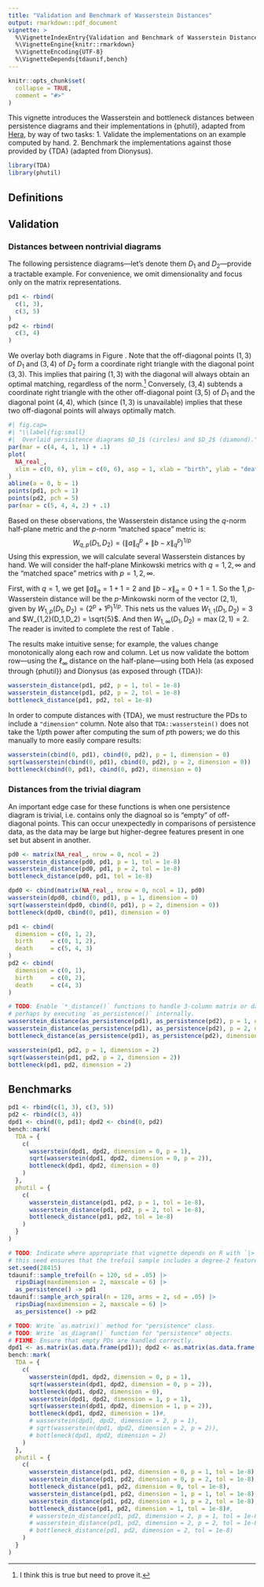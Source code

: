 ```yaml
---
title: "Validation and Benchmark of Wasserstein Distances"
output: rmarkdown::pdf_document
vignette: >
  %\VignetteIndexEntry{Validation and Benchmark of Wasserstein Distances}
  %\VignetteEngine{knitr::rmarkdown}
  %\VignetteEncoding{UTF-8}
  %\VignetteDepends{tdaunif,bench}
---
```


```r
knitr::opts_chunk$set(
  collapse = TRUE,
  comment = "#>"
)
```

This vignette introduces the Wasserstein and bottleneck distances between persistence diagrams and their implementations in {phutil}, adapted from [Hera](https://github.com/anigmetov/hera), by way of two tasks:
1. Validate the implementations on an example computed by hand.
2. Benchmark the implementations against those provided by {TDA} (adapted from Dionysus).

```r
library(TDA)
library(phutil)
```

## Definitions



## Validation

### Distances between nontrivial diagrams

The following persistence diagrams---let's denote them $D_1$ and $D_2$---provide a tractable example.
For convenience, we omit dimensionality and focus only on the matrix representations.

```r
pd1 <- rbind(
  c(1, 3),
  c(3, 5)
)
pd2 <- rbind(
  c(3, 4)
)
```

We overlay both diagrams in Figure \ref{fig:small}.
Note that the off-diagonal points $(1,3)$ of $D_1$ and $(3,4)$ of $D_2$ form a coordinate right triangle with the diagonal point $(3,3)$. This implies that pairing $(1,3)$ with the diagonal will always obtain an optimal matching, regardless of the norm.[^pythagorean]
Conversely, $(3,4)$ subtends a coordinate right triangle with the other off-diagonal point $(3,5)$ of $D_1$ and the diagonal point $(4,4)$, which (since $(1,3)$ is unavailable) implies that these two off-diagonal points will always optimally match.

[^pythagorean]: I think this is true but need to prove it.

```r
#| fig.cap=
#| "\\label{fig:small}
#|  Overlaid persistence diagrams $D_1$ (circles) and $D_2$ (diamond)."
par(mar = c(4, 4, 1, 1) + .1)
plot(
  NA_real_,
  xlim = c(0, 6), ylim = c(0, 6), asp = 1, xlab = "birth", ylab = "death"
)
abline(a = 0, b = 1)
points(pd1, pch = 1)
points(pd2, pch = 5)
par(mar = c(5, 4, 4, 2) + .1)
```

Based on these observations, the Wasserstein distance using the $q$-norm half-plane metric and the $p$-norm "matched space" metric is:
$$W_{q,p}(D_1,D_2) = ( {\lVert a \rVert_q}^p + {\lVert b - x \rVert_q}^p )^{1/p}$$
Using this expression, we will calculate several Wasserstein distances by hand.
We will consider the half-plane Minkowski metrics with $q=1,2,\infty$ and the "matched space" metrics with $p=1,2,\infty$.

First, with $q=1$, we get $\lVert a \rVert_q = 1+1=2$ and $\lVert b - x \rVert_q = 0+1=1$. So the $1,p$-Wasserstein distance will be the $p$-Minkowski norm of the vector $(2,1)$, given by $W_{1,p}(D_1,D_2) = (2^p + 1^p)^{1/p}$. This nets us the values $W_{1,1}(D_1,D_2) = 3$ and $W_{1,2}(D_1,D_2) = \sqrt{5}$. And then $W_{1,\infty}(D_1,D_2) = \max(2,1) = 2$.
The reader is invited to complete the rest of Table \ref{tab:small}.

```{=latex}
\begin{table}[h]
\centering
\begin{tabular}{ c | c c | c c c }
               & $\lVert a \rVert$ & $\lVert b-x \rVert$ &
         $W_1$ &      $W_2$        &  $W_\infty$         \\
\hline
$\ell_1$       &        $2$        &         $1$         &
           $3$ & $\sqrt{5}$        &         $2$         \\
$\ell_2$       & $\sqrt{2}$        &         $1$         &
$1 + \sqrt{2}$ & $\sqrt{3}$        &  $\sqrt{2}$         \\
$\ell_\infty$  &        $1$        &         $1$         &
           $2$ & $\sqrt{2}$        &         $1$         \\
\end{tabular}
\caption{\label{tab:small}Distances between optimally paired features and Wasserstein distances between $D_1$ and $D_2$ for several choices of half-plane and ``matched space'' metrics.}
\end{table}
```

The results make intuitive sense; for example, the values change monotonically along each row and column.
Let us now validate the bottom row---using the $\ell_\infty$ distance on the half-plane---using both Hela (as exposed through {phutil}) and Dionysus (as exposed through {TDA}):

```r
wasserstein_distance(pd1, pd2, p = 1, tol = 1e-8)
wasserstein_distance(pd1, pd2, p = 2, tol = 1e-8)
bottleneck_distance(pd1, pd2, tol = 1e-8)
```

In order to compute distances with {TDA}, we must restructure the PDs to include a `"dimension"` column.
Note also that `TDA::wasserstein()` does not take the $1/p$th power after computing the sum of $p$th powers; we do this manually to more easily compare results:

```r
wasserstein(cbind(0, pd1), cbind(0, pd2), p = 1, dimension = 0)
sqrt(wasserstein(cbind(0, pd1), cbind(0, pd2), p = 2, dimension = 0))
bottleneck(cbind(0, pd1), cbind(0, pd2), dimension = 0)
```

### Distances from the trivial diagram

An important edge case for these functions is when one persistence diagram is trivial, i.e. contains only the diagnoal so is "empty" of off-diagonal points.
This can occur unexpectedly in comparisons of persistence data, as the data may be large but higher-degree features present in one set but absent in another.



```r
pd0 <- matrix(NA_real_, nrow = 0, ncol = 2)
wasserstein_distance(pd0, pd1, p = 1, tol = 1e-8)
wasserstein_distance(pd0, pd1, p = 2, tol = 1e-8)
bottleneck_distance(pd0, pd1, tol = 1e-8)
```



```r
dpd0 <- cbind(matrix(NA_real_, nrow = 0, ncol = 1), pd0)
wasserstein(dpd0, cbind(0, pd1), p = 1, dimension = 0)
sqrt(wasserstein(dpd0, cbind(0, pd1), p = 2, dimension = 0))
bottleneck(dpd0, cbind(0, pd1), dimension = 0)
```




```r
pd1 <- cbind(
  dimension = c(0, 1, 2),
  birth     = c(0, 1, 2),
  death     = c(5, 4, 3)
)
pd2 <- cbind(
  dimension = c(0, 1),
  birth     = c(0, 2),
  death     = c(4, 3)
)
```



```r
# TODO: Enable `*_distance()` functions to handle 3-column matrix or data frame,
# perhaps by executing `as_persistence()` internally.
wasserstein_distance(as_persistence(pd1), as_persistence(pd2), p = 1, dimension = 2, tol = 1e-8)
wasserstein_distance(as_persistence(pd1), as_persistence(pd2), p = 2, dimension = 2, tol = 1e-8)
bottleneck_distance(as_persistence(pd1), as_persistence(pd2), dimension = 2, tol = 1e-8)
```



```r
wasserstein(pd1, pd2, p = 1, dimension = 2)
sqrt(wasserstein(pd1, pd2, p = 2, dimension = 2))
bottleneck(pd1, pd2, dimension = 2)
```

## Benchmarks



```r
pd1 <- rbind(c(1, 3), c(3, 5))
pd2 <- rbind(c(3, 4))
dpd1 <- cbind(0, pd1); dpd2 <- cbind(0, pd2)
bench::mark(
  TDA = {
    c(
      wasserstein(dpd1, dpd2, dimension = 0, p = 1),
      sqrt(wasserstein(dpd1, dpd2, dimension = 0, p = 2)),
      bottleneck(dpd1, dpd2, dimension = 0)
    )
  },
  phutil = {
    c(
      wasserstein_distance(pd1, pd2, p = 1, tol = 1e-8),
      wasserstein_distance(pd1, pd2, p = 2, tol = 1e-8),
      bottleneck_distance(pd1, pd2, tol = 1e-8)
    )
  }
)
```



```r
# TODO: Indicate where appropriate that vignette depends on R with `|>`.
# this seed ensures that the trefoil sample includes a degree-2 feature
set.seed(28415)
tdaunif::sample_trefoil(n = 120, sd = .05) |> 
  ripsDiag(maxdimension = 2, maxscale = 6) |> 
  as_persistence() -> pd1
tdaunif::sample_arch_spiral(n = 120, arms = 2, sd = .05) |>
  ripsDiag(maxdimension = 2, maxscale = 6) |> 
  as_persistence() -> pd2
```



```r
# TODO: Write `as.matrix()` method for "persistence" class.
# TODO: Write `as_diagram()` function for "persistence" objects.
# FIXME: Ensure that empty PDs are handled correctly.
dpd1 <- as.matrix(as.data.frame(pd1)); dpd2 <- as.matrix(as.data.frame(pd2))
bench::mark(
  TDA = {
    c(
      wasserstein(dpd1, dpd2, dimension = 0, p = 1),
      sqrt(wasserstein(dpd1, dpd2, dimension = 0, p = 2)),
      bottleneck(dpd1, dpd2, dimension = 0),
      wasserstein(dpd1, dpd2, dimension = 1, p = 1),
      sqrt(wasserstein(dpd1, dpd2, dimension = 1, p = 2)),
      bottleneck(dpd1, dpd2, dimension = 1)#,
      # wasserstein(dpd1, dpd2, dimension = 2, p = 1),
      # sqrt(wasserstein(dpd1, dpd2, dimension = 2, p = 2)),
      # bottleneck(dpd1, dpd2, dimension = 2)
    )
  },
  phutil = {
    c(
      wasserstein_distance(pd1, pd2, dimension = 0, p = 1, tol = 1e-8),
      wasserstein_distance(pd1, pd2, dimension = 0, p = 2, tol = 1e-8),
      bottleneck_distance(pd1, pd2, dimension = 0, tol = 1e-8),
      wasserstein_distance(pd1, pd2, dimension = 1, p = 1, tol = 1e-8),
      wasserstein_distance(pd1, pd2, dimension = 1, p = 2, tol = 1e-8),
      bottleneck_distance(pd1, pd2, dimension = 1, tol = 1e-8)#,
      # wasserstein_distance(pd1, pd2, dimension = 2, p = 1, tol = 1e-8),
      # wasserstein_distance(pd1, pd2, dimension = 2, p = 2, tol = 1e-8),
      # bottleneck_distance(pd1, pd2, dimension = 2, tol = 1e-8)
    )
  }
)
```
